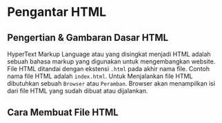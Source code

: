 ---
---

# Pengantar HTML

## Pengertian & Gambaran Dasar HTML

HyperText Markup Language atau yang disingkat menjadi HTML adalah sebuah bahasa markup yang digunakan untuk mengembangkan website.
File HTML ditandai dengan ekstensi `.html` pada akhir nama file. Contoh nama file HTML adalah `index.html`. Untuk Menjalankan file HTML dibutuhkan sebuah `Browser` atau `Peramban`. Browser akan menampilkan isi dari file HTML yang sudah dibuat atau dijalankan.

## Cara Membuat File HTML
